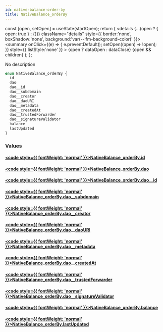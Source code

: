 ```yaml
---
id: native-balance-order-by
title: NativeBalance_orderBy
---
```









  const [open, setOpen] = useState(startOpen);
  return (
    <details {...(open ? { open: true } : {})} className="details" style={{ border:'none', boxShadow:'none', background:'var(--ifm-background-color)' }}>
      <summary
        onClick={(e) => {
          e.preventDefault();
          setOpen((open) => !open);
        }}
        style={{ listStyle:'none' }}
      >
      {open ? dataOpen : dataClose}
      </summary>
      {open && children}
    </details>
  );
};








No description


```graphql
enum NativeBalance_orderBy {
  id
  dao
  dao__id
  dao__subdomain
  dao__creator
  dao__daoURI
  dao__metadata
  dao__createdAt
  dao__trustedForwarder
  dao__signatureValidator
  balance
  lastUpdated
}
```




### Values

#### [<code style={{ fontWeight: 'normal' }}>NativeBalance_orderBy.<b>id</b></code>](#)  
> 
> 
> 
> 

#### [<code style={{ fontWeight: 'normal' }}>NativeBalance_orderBy.<b>dao</b></code>](#)  
> 
> 
> 
> 

#### [<code style={{ fontWeight: 'normal' }}>NativeBalance_orderBy.<b>dao__id</b></code>](#)  
> 
> 
> 
> 

#### [<code style={{ fontWeight: 'normal' }}>NativeBalance_orderBy.<b>dao__subdomain</b></code>](#)  
> 
> 
> 
> 

#### [<code style={{ fontWeight: 'normal' }}>NativeBalance_orderBy.<b>dao__creator</b></code>](#)  
> 
> 
> 
> 

#### [<code style={{ fontWeight: 'normal' }}>NativeBalance_orderBy.<b>dao__daoURI</b></code>](#)  
> 
> 
> 
> 

#### [<code style={{ fontWeight: 'normal' }}>NativeBalance_orderBy.<b>dao__metadata</b></code>](#)  
> 
> 
> 
> 

#### [<code style={{ fontWeight: 'normal' }}>NativeBalance_orderBy.<b>dao__createdAt</b></code>](#)  
> 
> 
> 
> 

#### [<code style={{ fontWeight: 'normal' }}>NativeBalance_orderBy.<b>dao__trustedForwarder</b></code>](#)  
> 
> 
> 
> 

#### [<code style={{ fontWeight: 'normal' }}>NativeBalance_orderBy.<b>dao__signatureValidator</b></code>](#)  
> 
> 
> 
> 

#### [<code style={{ fontWeight: 'normal' }}>NativeBalance_orderBy.<b>balance</b></code>](#)  
> 
> 
> 
> 

#### [<code style={{ fontWeight: 'normal' }}>NativeBalance_orderBy.<b>lastUpdated</b></code>](#)  
> 
> 
> 
> 





